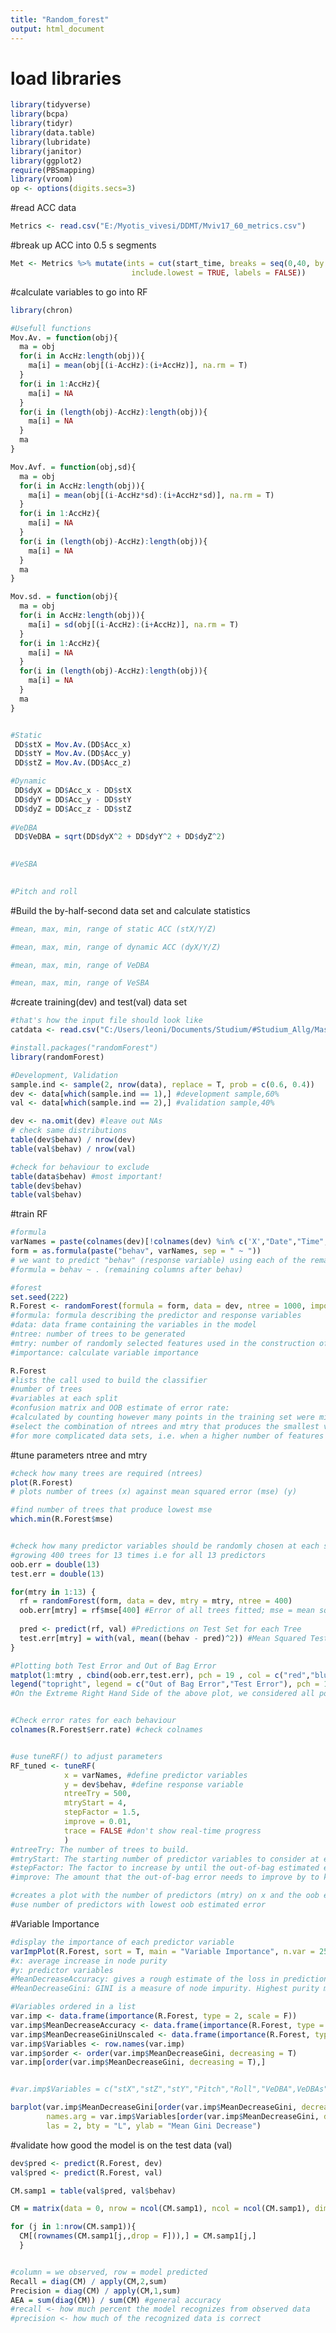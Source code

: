 ```yaml
---
title: "Random_forest"
output: html_document
---
```


# load libraries
```r
library(tidyverse)
library(bcpa)
library(tidyr)
library(data.table)
library(lubridate)
library(janitor)
library(ggplot2)
require(PBSmapping)
library(vroom)
op <- options(digits.secs=3)
```

#read ACC data
```r
Metrics <- read.csv("E:/Myotis_vivesi/DDMT/Mviv17_60_metrics.csv")

```

#break up ACC into 0.5 s segments
```r
Met <- Metrics %>% mutate(ints = cut(start_time, breaks = seq(0,40, by = 0.5), 
                           include.lowest = TRUE, labels = FALSE))

```

#calculate variables to go into RF
````r
library(chron)

#Usefull functions
Mov.Av. = function(obj){
  ma = obj
  for(i in AccHz:length(obj)){
    ma[i] = mean(obj[(i-AccHz):(i+AccHz)], na.rm = T)
  }
  for(i in 1:AccHz){
    ma[i] = NA
  }
  for(i in (length(obj)-AccHz):length(obj)){
    ma[i] = NA
  }
  ma
}

Mov.Avf. = function(obj,sd){
  ma = obj
  for(i in AccHz:length(obj)){
    ma[i] = mean(obj[(i-AccHz*sd):(i+AccHz*sd)], na.rm = T)
  }
  for(i in 1:AccHz){
    ma[i] = NA
  }
  for(i in (length(obj)-AccHz):length(obj)){
    ma[i] = NA
  }
  ma
}

Mov.sd. = function(obj){
  ma = obj
  for(i in AccHz:length(obj)){
    ma[i] = sd(obj[(i-AccHz):(i+AccHz)], na.rm = T)
  }
  for(i in 1:AccHz){
    ma[i] = NA
  }
  for(i in (length(obj)-AccHz):length(obj)){
    ma[i] = NA
  }
  ma
}


#Static
 DD$stX = Mov.Av.(DD$Acc_x)
 DD$stY = Mov.Av.(DD$Acc_y) 
 DD$stZ = Mov.Av.(DD$Acc_z) 

#Dynamic
 DD$dyX = DD$Acc_x - DD$stX
 DD$dyY = DD$Acc_y - DD$stY
 DD$dyZ = DD$Acc_z - DD$stZ
 
#VeDBA
 DD$VeDBA = sqrt(DD$dyX^2 + DD$dyY^2 + DD$dyZ^2)

 
#VeSBA

 
#Pitch and roll 

````

#Build the by-half-second data set and calculate statistics
````r

#mean, max, min, range of static ACC (stX/Y/Z)

#mean, max, min, range of dynamic ACC (dyX/Y/Z)

#mean, max, min, range of VeDBA

#mean, max, min, range of VeSBA

````

#create training(dev) and test(val) data set
````r
#that's how the input file should look like
catdata <- read.csv("C:/Users/leoni/Documents/Studium/#Studium_Allg/Master Konstanz/VtK Organismal Biology/Cat_data_merged.csv")

#install.packages("randomForest")
library(randomForest)

#Development, Validation
sample.ind <- sample(2, nrow(data), replace = T, prob = c(0.6, 0.4))
dev <- data[which(sample.ind == 1),] #development sample,60% 
val <- data[which(sample.ind == 2),] #validation sample,40%

dev <- na.omit(dev) #leave out NAs
# check same distributions
table(dev$behav) / nrow(dev)
table(val$behav) / nrow(val)

#check for behaviour to exclude
table(data$behav) #most important!
table(dev$behav)
table(val$behav)
````

#train RF
````r
#formula
varNames = paste(colnames(dev)[!colnames(dev) %in% c('X',"Date","Time","Timestamp","ID","behav","UTC","file")], collapse = "+")
form = as.formula(paste("behav", varNames, sep = " ~ "))
# we want to predict "behav" (response variable) using each of the remaining columns of data = varNames (predictors/ features)
#formula = behav ~ . (remaining columns after behav)

#forest
set.seed(222)
R.Forest <- randomForest(formula = form, data = dev, ntree = 1000, importance = T) #delete not important behaviour, increase number of trees
#formula: formula describing the predictor and response variables
#data: data frame containing the variables in the model
#ntree: number of trees to be generated
#mtry: number of randomly selected features used in the construction of each tree (default value = sqrt(number of features))
#importance: calculate variable importance

R.Forest                                   
#lists the call used to build the classifier
#number of trees
#variables at each split
#confusion matrix and OOB estimate of error rate:
#calculated by counting however many points in the training set were misclassified (2 versicolor and 2 virginica observations = 4) and dividing this number by the total number of observations (4/75 ~ 5.33%)
#select the combination of ntrees and mtry that produces the smallest value for OOB error rate
#for more complicated data sets, i.e. when a higher number of features is present, a good idea is to use cross-validation to perform feature selection using the OOB error rate (see rfcv from randomForest for more details)
````

#tune parameters ntree and mtry
````r
#check how many trees are required (ntrees)
plot(R.Forest)  
# plots number of trees (x) against mean squared error (mse) (y)

#find number of trees that produce lowest mse
which.min(R.Forest$mse)


#check how many predictor variables should be randomly chosen at each split (mtry)
#growing 400 trees for 13 times i.e for all 13 predictors
oob.err = double(13)
test.err = double(13)

for(mtry in 1:13) {
  rf = randomForest(form, data = dev, mtry = mtry, ntree = 400) 
  oob.err[mtry] = rf$mse[400] #Error of all trees fitted; mse = mean squared error
  
  pred <- predict(rf, val) #Predictions on Test Set for each Tree
  test.err[mtry] = with(val, mean((behav - pred)^2)) #Mean Squared Test Error
}

#Plotting both Test Error and Out of Bag Error
matplot(1:mtry , cbind(oob.err,test.err), pch = 19 , col = c("red","blue"), type = "b", ylab = "Mean Squared Error", xlab = "Number of Predictors Considered at each Split")
legend("topright", legend = c("Out of Bag Error","Test Error"), pch = 19, col = c("red","blue"))
#On the Extreme Right Hand Side of the above plot, we considered all possible 13 predictors at each Split which is only Bagging


#Check error rates for each behaviour
colnames(R.Forest$err.rate) #check colnames


#use tuneRF() to adjust parameters
RF_tuned <- tuneRF(
            x = varNames, #define predictor variables
            y = dev$behav, #define response variable
            ntreeTry = 500,
            mtryStart = 4, 
            stepFactor = 1.5,
            improve = 0.01,
            trace = FALSE #don't show real-time progress
            )
#ntreeTry: The number of trees to build.
#mtryStart: The starting number of predictor variables to consider at each split.
#stepFactor: The factor to increase by until the out-of-bag estimated error stops improving by a certain amount.
#improve: The amount that the out-of-bag error needs to improve by to keep increasing the step factor

#creates a plot with the number of predictors (mtry) on x and the oob estimated error on y
#use number of predictors with lowest oob estimated error
````

#Variable Importance
````r
#display the importance of each predictor variable
varImpPlot(R.Forest, sort = T, main = "Variable Importance", n.var = 25)
#x: average increase in node purity
#y: predictor variables
#MeanDecreaseAccuracy: gives a rough estimate of the loss in prediction performance when that particular variable is omitted from the training set
#MeanDecreaseGini: GINI is a measure of node impurity. Highest purity means that each node contains only elements of a single class. Assessing the decrease in GINI when that feature is omitted leads to an understanding of how important that feature is to split the data correctly

#Variables ordered in a list
var.imp <- data.frame(importance(R.Forest, type = 2, scale = F))
var.imp$MeanDecreaseAccuracy <- data.frame(importance(R.Forest, type = 1))$MeanDecreaseAccuracy
var.imp$MeanDecreaseGiniUnscaled <- data.frame(importance(R.Forest, type = 2, scale = F))$MeanDecreaseGini
var.imp$Variables <- row.names(var.imp)
var.imp$order <- order(var.imp$MeanDecreaseGini, decreasing = T)
var.imp[order(var.imp$MeanDecreaseGini, decreasing = T),]


#var.imp$Variables = c("stX","stZ","stY","Pitch","Roll","VeDBA",VeDBAs","VeSBA")

barplot(var.imp$MeanDecreaseGini[order(var.imp$MeanDecreaseGini, decreasing = T)],
        names.arg = var.imp$Variables[order(var.imp$MeanDecreaseGini, decreasing = T)], 
        las = 2, bty = "L", ylab = "Mean Gini Decrease")
````

#validate how good the model is on the test data (val)
````r
dev$pred <- predict(R.Forest, dev)
val$pred <- predict(R.Forest, val)

CM.samp1 = table(val$pred, val$behav)

CM = matrix(data = 0, nrow = ncol(CM.samp1), ncol = ncol(CM.samp1), dimnames = list(colnames(CM.samp1), colnames(CM.samp1)))

for (j in 1:nrow(CM.samp1)){
  CM[(rownames(CM.samp1[j,,drop = F])),] = CM.samp1[j,]
  }   


#column = we observed, row = model predicted 
Recall = diag(CM) / apply(CM,2,sum)
Precision = diag(CM) / apply(CM,1,sum)
AEA = sum(diag(CM)) / sum(CM) #general accuracy
#recall <- how much percent the model recognizes from observed data
#precision <- how much of the recognized data is correct

````
